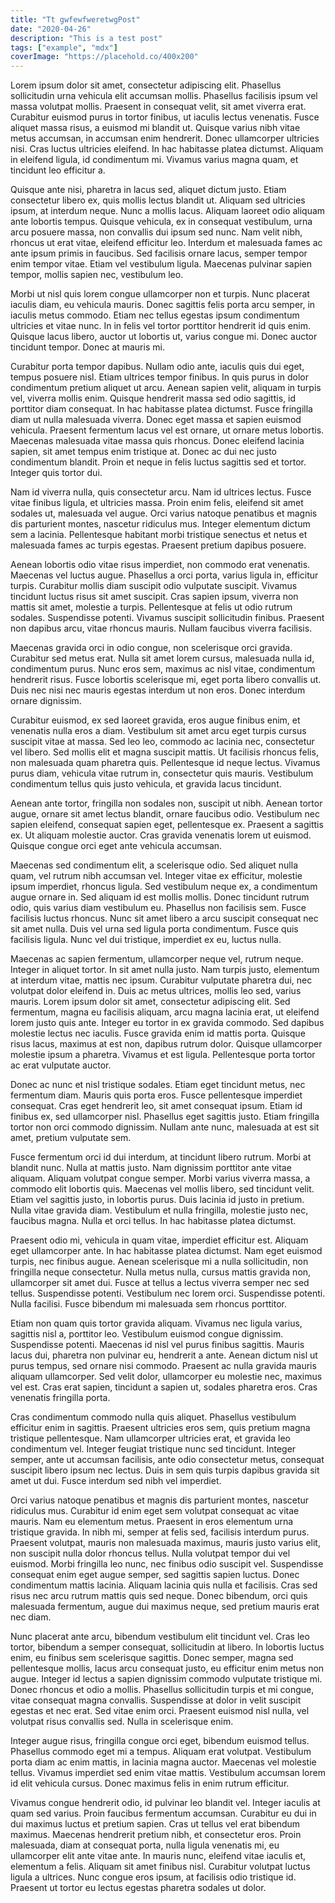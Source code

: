 ```yaml
---
title: "Tt gwfewfweretwgPost"
date: "2020-04-26"
description: "This is a test post"
tags: ["example", "mdx"]
coverImage: "https://placehold.co/400x200"
---
```


Lorem ipsum dolor sit amet, consectetur adipiscing elit. Phasellus sollicitudin urna vehicula elit accumsan mollis. Phasellus facilisis ipsum vel massa volutpat mollis. Praesent in consequat velit, sit amet viverra erat. Curabitur euismod purus in tortor finibus, ut iaculis lectus venenatis. Fusce aliquet massa risus, a euismod mi blandit ut. Quisque varius nibh vitae metus accumsan, in accumsan enim hendrerit. Donec ullamcorper ultricies nisi. Cras luctus ultricies eleifend. In hac habitasse platea dictumst. Aliquam in eleifend ligula, id condimentum mi. Vivamus varius magna quam, et tincidunt leo efficitur a.

Quisque ante nisi, pharetra in lacus sed, aliquet dictum justo. Etiam consectetur libero ex, quis mollis lectus blandit ut. Aliquam sed ultricies ipsum, at interdum neque. Nunc a mollis lacus. Aliquam laoreet odio aliquam ante lobortis tempus. Quisque vehicula, ex in consequat vestibulum, urna arcu posuere massa, non convallis dui ipsum sed nunc. Nam velit nibh, rhoncus ut erat vitae, eleifend efficitur leo. Interdum et malesuada fames ac ante ipsum primis in faucibus. Sed facilisis ornare lacus, semper tempor enim tempor vitae. Etiam vel vestibulum ligula. Maecenas pulvinar sapien tempor, mollis sapien nec, vestibulum leo.

Morbi ut nisl quis lorem congue ullamcorper non et turpis. Nunc placerat iaculis diam, eu vehicula mauris. Donec sagittis felis porta arcu semper, in iaculis metus commodo. Etiam nec tellus egestas ipsum condimentum ultricies et vitae nunc. In in felis vel tortor porttitor hendrerit id quis enim. Quisque lacus libero, auctor ut lobortis ut, varius congue mi. Donec auctor tincidunt tempor. Donec at mauris mi.

Curabitur porta tempor dapibus. Nullam odio ante, iaculis quis dui eget, tempus posuere nisl. Etiam ultrices tempor finibus. In quis purus in dolor condimentum pretium aliquet ut arcu. Aenean sapien velit, aliquam in turpis vel, viverra mollis enim. Quisque hendrerit massa sed odio sagittis, id porttitor diam consequat. In hac habitasse platea dictumst. Fusce fringilla diam ut nulla malesuada viverra. Donec eget massa et sapien euismod vehicula. Praesent fermentum lacus vel est ornare, ut ornare metus lobortis. Maecenas malesuada vitae massa quis rhoncus. Donec eleifend lacinia sapien, sit amet tempus enim tristique at. Donec ac dui nec justo condimentum blandit. Proin et neque in felis luctus sagittis sed et tortor. Integer quis tortor dui.

Nam id viverra nulla, quis consectetur arcu. Nam id ultrices lectus. Fusce vitae finibus ligula, et ultricies massa. Proin enim felis, eleifend sit amet sodales ut, malesuada vel augue. Orci varius natoque penatibus et magnis dis parturient montes, nascetur ridiculus mus. Integer elementum dictum sem a lacinia. Pellentesque habitant morbi tristique senectus et netus et malesuada fames ac turpis egestas. Praesent pretium dapibus posuere.

Aenean lobortis odio vitae risus imperdiet, non commodo erat venenatis. Maecenas vel luctus augue. Phasellus a orci porta, varius ligula in, efficitur turpis. Curabitur mollis diam suscipit odio vulputate suscipit. Vivamus tincidunt luctus risus sit amet suscipit. Cras sapien ipsum, viverra non mattis sit amet, molestie a turpis. Pellentesque at felis ut odio rutrum sodales. Suspendisse potenti. Vivamus suscipit sollicitudin finibus. Praesent non dapibus arcu, vitae rhoncus mauris. Nullam faucibus viverra facilisis.

Maecenas gravida orci in odio congue, non scelerisque orci gravida. Curabitur sed metus erat. Nulla sit amet lorem cursus, malesuada nulla id, condimentum purus. Nunc eros sem, maximus ac nisl vitae, condimentum hendrerit risus. Fusce lobortis scelerisque mi, eget porta libero convallis ut. Duis nec nisi nec mauris egestas interdum ut non eros. Donec interdum ornare dignissim.

Curabitur euismod, ex sed laoreet gravida, eros augue finibus enim, et venenatis nulla eros a diam. Vestibulum sit amet arcu eget turpis cursus suscipit vitae at massa. Sed leo leo, commodo ac lacinia nec, consectetur vel libero. Sed mollis elit et magna suscipit mattis. Ut facilisis rhoncus felis, non malesuada quam pharetra quis. Pellentesque id neque lectus. Vivamus purus diam, vehicula vitae rutrum in, consectetur quis mauris. Vestibulum condimentum tellus quis justo vehicula, et gravida lacus tincidunt.

Aenean ante tortor, fringilla non sodales non, suscipit ut nibh. Aenean tortor augue, ornare sit amet lectus blandit, ornare faucibus odio. Vestibulum nec sapien eleifend, consequat sapien eget, pellentesque ex. Praesent a sagittis ex. Ut aliquam molestie auctor. Cras gravida venenatis lorem ut euismod. Quisque congue orci eget ante vehicula accumsan.

Maecenas sed condimentum elit, a scelerisque odio. Sed aliquet nulla quam, vel rutrum nibh accumsan vel. Integer vitae ex efficitur, molestie ipsum imperdiet, rhoncus ligula. Sed vestibulum neque ex, a condimentum augue ornare in. Sed aliquam id est mollis mollis. Donec tincidunt rutrum odio, quis varius diam vestibulum eu. Phasellus non facilisis sem. Fusce facilisis luctus rhoncus. Nunc sit amet libero a arcu suscipit consequat nec sit amet nulla. Duis vel urna sed ligula porta condimentum. Fusce quis facilisis ligula. Nunc vel dui tristique, imperdiet ex eu, luctus nulla.

Maecenas ac sapien fermentum, ullamcorper neque vel, rutrum neque. Integer in aliquet tortor. In sit amet nulla justo. Nam turpis justo, elementum at interdum vitae, mattis nec ipsum. Curabitur vulputate pharetra dui, nec volutpat dolor eleifend in. Duis ac metus ultrices, mollis leo sed, varius mauris. Lorem ipsum dolor sit amet, consectetur adipiscing elit. Sed fermentum, magna eu facilisis aliquam, arcu magna lacinia erat, ut eleifend lorem justo quis ante. Integer eu tortor in ex gravida commodo. Sed dapibus molestie lectus nec iaculis. Fusce gravida enim id mattis porta. Quisque risus lacus, maximus at est non, dapibus rutrum dolor. Quisque ullamcorper molestie ipsum a pharetra. Vivamus et est ligula. Pellentesque porta tortor ac erat vulputate auctor.

Donec ac nunc et nisl tristique sodales. Etiam eget tincidunt metus, nec fermentum diam. Mauris quis porta eros. Fusce pellentesque imperdiet consequat. Cras eget hendrerit leo, sit amet consequat ipsum. Etiam id finibus ex, sed ullamcorper nisl. Phasellus eget sagittis justo. Etiam fringilla tortor non orci commodo dignissim. Nullam ante nunc, malesuada at est sit amet, pretium vulputate sem.

Fusce fermentum orci id dui interdum, at tincidunt libero rutrum. Morbi at blandit nunc. Nulla at mattis justo. Nam dignissim porttitor ante vitae aliquam. Aliquam volutpat congue semper. Morbi varius viverra massa, a commodo elit lobortis quis. Maecenas vel mollis libero, sed tincidunt velit. Etiam vel sagittis justo, in lobortis purus. Duis lacinia id justo in pretium. Nulla vitae gravida diam. Vestibulum et nulla fringilla, molestie justo nec, faucibus magna. Nulla et orci tellus. In hac habitasse platea dictumst.

Praesent odio mi, vehicula in quam vitae, imperdiet efficitur est. Aliquam eget ullamcorper ante. In hac habitasse platea dictumst. Nam eget euismod turpis, nec finibus augue. Aenean scelerisque mi a nulla sollicitudin, non fringilla neque consectetur. Nulla metus nulla, cursus mattis gravida non, ullamcorper sit amet dui. Fusce at tellus a lectus viverra semper nec sed tellus. Suspendisse potenti. Vestibulum nec lorem orci. Suspendisse potenti. Nulla facilisi. Fusce bibendum mi malesuada sem rhoncus porttitor.

Etiam non quam quis tortor gravida aliquam. Vivamus nec ligula varius, sagittis nisl a, porttitor leo. Vestibulum euismod congue dignissim. Suspendisse potenti. Maecenas id nisl vel purus finibus sagittis. Mauris lacus dui, pharetra non pulvinar eu, hendrerit a ante. Aenean dictum nisl ut purus tempus, sed ornare nisi commodo. Praesent ac nulla gravida mauris aliquam ullamcorper. Sed velit dolor, ullamcorper eu molestie nec, maximus vel est. Cras erat sapien, tincidunt a sapien ut, sodales pharetra eros. Cras venenatis fringilla porta.

Cras condimentum commodo nulla quis aliquet. Phasellus vestibulum efficitur enim in sagittis. Praesent ultricies eros sem, quis pretium magna tristique pellentesque. Nam ullamcorper ultricies erat, et gravida leo condimentum vel. Integer feugiat tristique nunc sed tincidunt. Integer semper, ante ut accumsan facilisis, ante odio consectetur metus, consequat suscipit libero ipsum nec lectus. Duis in sem quis turpis dapibus gravida sit amet ut dui. Fusce interdum sed nibh vel imperdiet.

Orci varius natoque penatibus et magnis dis parturient montes, nascetur ridiculus mus. Curabitur id enim eget sem volutpat consequat ac vitae mauris. Nam eu elementum metus. Praesent in eros elementum urna tristique gravida. In nibh mi, semper at felis sed, facilisis interdum purus. Praesent volutpat, mauris non malesuada maximus, mauris justo varius elit, non suscipit nulla dolor rhoncus tellus. Nulla volutpat tempor dui vel euismod. Morbi fringilla leo nunc, nec finibus odio suscipit vel. Suspendisse consequat enim eget augue semper, sed sagittis sapien luctus. Donec condimentum mattis lacinia. Aliquam lacinia quis nulla et facilisis. Cras sed risus nec arcu rutrum mattis quis sed neque. Donec bibendum, orci quis malesuada fermentum, augue dui maximus neque, sed pretium mauris erat nec diam.

Nunc placerat ante arcu, bibendum vestibulum elit tincidunt vel. Cras leo tortor, bibendum a semper consequat, sollicitudin at libero. In lobortis luctus enim, eu finibus sem scelerisque sagittis. Donec semper, magna sed pellentesque mollis, lacus arcu consequat justo, eu efficitur enim metus non augue. Integer id lectus a sapien dignissim commodo vulputate tristique mi. Donec rhoncus et odio a mollis. Phasellus sollicitudin turpis et mi congue, vitae consequat magna convallis. Suspendisse at dolor in velit suscipit egestas et nec erat. Sed vitae enim orci. Praesent euismod nisl nulla, vel volutpat risus convallis sed. Nulla in scelerisque enim.

Integer augue risus, fringilla congue orci eget, bibendum euismod tellus. Phasellus commodo eget mi a tempus. Aliquam erat volutpat. Vestibulum porta diam ac enim mattis, in lacinia magna auctor. Maecenas vel molestie tellus. Vivamus imperdiet sed enim vitae mattis. Vestibulum accumsan lorem id elit vehicula cursus. Donec maximus felis in enim rutrum efficitur.

Vivamus congue hendrerit odio, id pulvinar leo blandit vel. Integer iaculis at quam sed varius. Proin faucibus fermentum accumsan. Curabitur eu dui in dui maximus luctus et pretium sapien. Cras ut tellus vel erat bibendum maximus. Maecenas hendrerit pretium nibh, et consectetur eros. Proin malesuada, diam at consequat porta, nulla ligula venenatis mi, eu ullamcorper elit ante vitae ante. In mauris nunc, eleifend vitae iaculis et, elementum a felis. Aliquam sit amet finibus nisl. Curabitur volutpat luctus ligula a ultrices. Nunc congue eros ipsum, at facilisis odio tristique id. Praesent ut tortor eu lectus egestas pharetra sodales ut dolor.